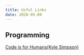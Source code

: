 ```yaml
---
title: Usful Links
date: 2020-05-09
---
```


## Programming

[Code is for Humans(Kyle Simpson)](https://frontendmasters.com/teachers/kyle-simpson/code-is-for-humans/)

